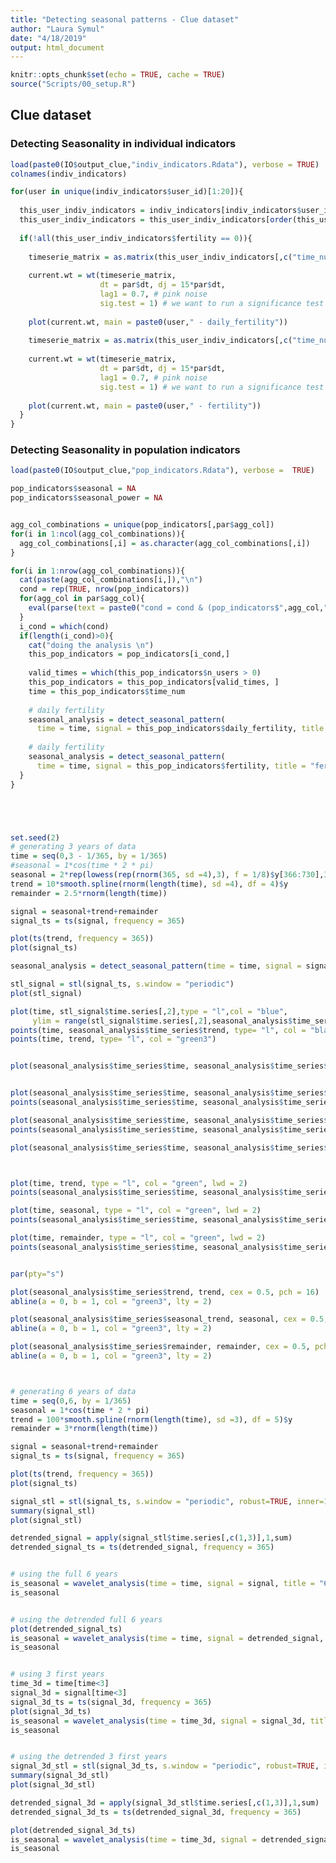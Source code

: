 ```yaml
---
title: "Detecting seasonal patterns - Clue dataset"
author: "Laura Symul"
date: "4/18/2019"
output: html_document
---
```


```r
knitr::opts_chunk$set(echo = TRUE, cache = TRUE)
source("Scripts/00_setup.R")
```


## Clue dataset



### Detecting Seasonality in individual indicators


```r
load(paste0(IO$output_clue,"indiv_indicators.Rdata"), verbose = TRUE)
colnames(indiv_indicators)
```




```r

for(user in unique(indiv_indicators$user_id)[1:20]){
  
  this_user_indiv_indicators = indiv_indicators[indiv_indicators$user_id == user,]
  this_user_indiv_indicators = this_user_indiv_indicators[order(this_user_indiv_indicators$time_num),]
  
  if(!all(this_user_indiv_indicators$fertility == 0)){
    
    timeserie_matrix = as.matrix(this_user_indiv_indicators[,c("time_num","daily_fertility")])
    
    current.wt = wt(timeserie_matrix, 
                    dt = par$dt, dj = 15*par$dt, 
                    lag1 = 0.7, # pink noise
                    sig.test = 1) # we want to run a significance test
    
    plot(current.wt, main = paste0(user," - daily_fertility"))
    
    timeserie_matrix = as.matrix(this_user_indiv_indicators[,c("time_num","fertility")])
    
    current.wt = wt(timeserie_matrix, 
                    dt = par$dt, dj = 15*par$dt, 
                    lag1 = 0.7, # pink noise
                    sig.test = 1) # we want to run a significance test
    
    plot(current.wt, main = paste0(user," - fertility"))
  }
}


```




### Detecting Seasonality in population indicators



```r
load(paste0(IO$output_clue,"pop_indicators.Rdata"), verbose =  TRUE)
```



```r


pop_indicators$seasonal = NA
pop_indicators$seasonal_power = NA


agg_col_combinations = unique(pop_indicators[,par$agg_col])
for(i in 1:ncol(agg_col_combinations)){
  agg_col_combinations[,i] = as.character(agg_col_combinations[,i])
}

for(i in 1:nrow(agg_col_combinations)){
  cat(paste(agg_col_combinations[i,]),"\n")
  cond = rep(TRUE, nrow(pop_indicators))
  for(agg_col in par$agg_col){  
    eval(parse(text = paste0("cond = cond & (pop_indicators$",agg_col," == agg_col_combinations$",agg_col,"[i])")))
  }
  i_cond = which(cond)
  if(length(i_cond)>0){
    cat("doing the analysis \n")
    this_pop_indicators = pop_indicators[i_cond,]
    
    valid_times = which(this_pop_indicators$n_users > 0)
    this_pop_indicators = this_pop_indicators[valid_times, ]
    time = this_pop_indicators$time_num
    
    # daily fertility
    seasonal_analysis = detect_seasonal_pattern(
      time = time, signal = this_pop_indicators$daily_fertility, title = "daily fertility")
    
    # daily fertility
    seasonal_analysis = detect_seasonal_pattern(
      time = time, signal = this_pop_indicators$fertility, title = "fertility")
  }
}






```





```r

set.seed(2)
# generating 3 years of data
time = seq(0,3 - 1/365, by = 1/365)
#seasonal = 1*cos(time * 2 * pi)
seasonal = 2*rep(lowess(rep(rnorm(365, sd =4),3), f = 1/8)$y[366:730],3)
trend = 10*smooth.spline(rnorm(length(time), sd =4), df = 4)$y
remainder = 2.5*rnorm(length(time))

signal = seasonal+trend+remainder
signal_ts = ts(signal, frequency = 365)

plot(ts(trend, frequency = 365))
plot(signal_ts)

seasonal_analysis = detect_seasonal_pattern(time = time, signal = signal, title = "test")

stl_signal = stl(signal_ts, s.window = "periodic")
plot(stl_signal)

plot(time, stl_signal$time.series[,2],type = "l",col = "blue", 
     ylim = range(stl_signal$time.series[,2],seasonal_analysis$time_series$trend,trend))
points(time, seasonal_analysis$time_series$trend, type= "l", col = "black")
points(time, trend, type= "l", col = "green3")


plot(seasonal_analysis$time_series$time, seasonal_analysis$time_series$detrended_signal, type = "l")


plot(seasonal_analysis$time_series$time, seasonal_analysis$time_series$signal, type = "l")
points(seasonal_analysis$time_series$time, seasonal_analysis$time_series$trend, type = "l", col = "green", lwd = 2)

plot(seasonal_analysis$time_series$time, seasonal_analysis$time_series$detrended_signal, type = "l", col = "green")
points(seasonal_analysis$time_series$time, seasonal_analysis$time_series$seasonal_trend, type = "l", col = "blue", lwd = 2)

plot(seasonal_analysis$time_series$time, seasonal_analysis$time_series$remainder, type = "l", col = "blue")



plot(time, trend, type = "l", col = "green", lwd = 2)
points(seasonal_analysis$time_series$time, seasonal_analysis$time_series$trend, type = "l")

plot(time, seasonal, type = "l", col = "green", lwd = 2)
points(seasonal_analysis$time_series$time, seasonal_analysis$time_series$seasonal_trend, type = "l")

plot(time, remainder, type = "l", col = "green", lwd = 2)
points(seasonal_analysis$time_series$time, seasonal_analysis$time_series$remainder, type = "l")


par(pty="s")

plot(seasonal_analysis$time_series$trend, trend, cex = 0.5, pch = 16)
abline(a = 0, b = 1, col = "green3", lty = 2)

plot(seasonal_analysis$time_series$seasonal_trend, seasonal, cex = 0.5, pch = 16)
abline(a = 0, b = 1, col = "green3", lty = 2)

plot(seasonal_analysis$time_series$remainder, remainder, cex = 0.5, pch = 16)
abline(a = 0, b = 1, col = "green3", lty = 2)




```



```r


# generating 6 years of data
time = seq(0,6, by = 1/365)
seasonal = 1*cos(time * 2 * pi)
trend = 100*smooth.spline(rnorm(length(time), sd =3), df = 5)$y
remainder = 3*rnorm(length(time))

signal = seasonal+trend+remainder
signal_ts = ts(signal, frequency = 365)

plot(ts(trend, frequency = 365))
plot(signal_ts)

signal_stl = stl(signal_ts, s.window = "periodic", robust=TRUE, inner=1, outer=15, na.action=na.fail)
summary(signal_stl)
plot(signal_stl)

detrended_signal = apply(signal_stl$time.series[,c(1,3)],1,sum)
detrended_signal_ts = ts(detrended_signal, frequency = 365)


# using the full 6 years
is_seasonal = wavelet_analysis(time = time, signal = signal, title = "6 days")
is_seasonal


# using the detrended full 6 years
plot(detrended_signal_ts)
is_seasonal = wavelet_analysis(time = time, signal = detrended_signal, title = "6 days, detrended")
is_seasonal


# using 3 first years
time_3d = time[time<3]
signal_3d = signal[time<3]
signal_3d_ts = ts(signal_3d, frequency = 365)
plot(signal_3d_ts)
is_seasonal = wavelet_analysis(time = time_3d, signal = signal_3d, title = "3 days")
is_seasonal


# using the detrended 3 first years
signal_3d_stl = stl(signal_3d_ts, s.window = "periodic", robust=TRUE, inner=1, outer=15, na.action=na.fail)
summary(signal_3d_stl)
plot(signal_3d_stl)

detrended_signal_3d = apply(signal_3d_stl$time.series[,c(1,3)],1,sum)
detrended_signal_3d_ts = ts(detrended_signal_3d, frequency = 365)

plot(detrended_signal_3d_ts)
is_seasonal = wavelet_analysis(time = time_3d, signal = detrended_signal_3d, title = "3 days, detrended")
is_seasonal



```





